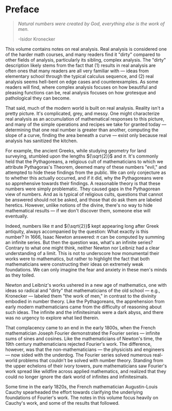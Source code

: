 <Head>
	<title>Preface</title>
	<meta name={`description`} content={`Preface to notes on real analysis.`}/>
</Head>

# Preface

> _Natural numbers were created by God, everything else is the work of men._
>
> -Isidor Kronecker

This volume contains notes on real analysis. Real analysis is considered one of
the harder math courses, and many readers find it "dirty" compared to other
fields of analysis, particularly its sibling, complex analysis. The "dirty"
description likely stems from the fact that (1) results in real analysis are
often ones that many readers are all very familiar with — ideas from elementary
school through the typical calculus sequence, and (2) real analysis seems
hell-bent on edge cases and counterexamples. As some readers will find, where
complex analysis focuses on how beautiful and pleasing functions can be, real
analysis focuses on how grotesque and pathological they can become.

That said, much of the modern world is built on real analysis. Reality isn't a
pretty picture. It's complicated, grey, and messy. One might characterize real
analysis as an accumulation of mathematical responses to this picture, and many
of the simple operations and recipes we take for granted today — determining
that one real number is greater than another, computing the slope of a curve,
finding the area beneath a curve — exist only because real analysis has
sanitized the kitchen.

For example, the ancient Greeks, while studying geometry for land surveying,
stumbled upon the lengths ${\sqrt{2}}$ and ${\pi.}$ It's commonly held that the
Pythagoreans, a religious cult of mathematicians to which we attribute
Pythagoras's Theorem, deemed many of these numbers "evil," and attempted to hide
these findings from the public.  We can only conjecture as to whether this
actually occurred, and if it did, why the Pythagoreans were so apprehensive
towards their findings. A reasonable theory is that these numbers were
simply problematic. They caused gaps in the Pythagorean view of numbers. And as
is typical of religious cults, questions that cannot be answered should not be
asked, and those that do ask them are labeled heretics. However, unlike
notions of the divine, there's no way to hide mathematical results — if we don't
discover them, someone else will eventually.

Indeed, numbers like ${\pi}$ and ${\sqrt{2}}$ kept appearing long after Greek
antiquity, always accompanied by the question: What exactly is this number? In
1666, Isaac Newton answered: ${\pi}$ can be computed by summing an infinite
series. But then the question was, what's an infinite series? Contrary to what
one might think, neither Newton nor Leibniz had a clear understanding of a
limit. This is not to underscore how monumental their works were
to mathematics, but rather to highlight the fact that both mathematicians were
constructing their ideas on extremely weak foundations. We can only imagine the
fear and anxiety in these men's minds as they toiled.

Newton and Leibniz's works ushered in a new age of mathematics, one with ideas
so radical and "dirty" that mathematicians of the old school — e.g., Kronecker —
labeled them "the work of men," in contrast to the divinity embodied in number
theory. Like the Pythagoreans, the apprehension from early modern
mathematicians came from the difficulty of reasoning about such ideas. The
infinite and the infinitesimals were a dark abyss, and there was no urgency
to explore what lied therein.

That complacency came to an end in the early 1800s, when the French
mathematician Joseph Fourier demonstrated the Fourier series — infinite sums
of sines and cosines. Like the mathematicians of Newton's time, the 19th century
mathematicians rejected Fourier's work. The difference, however, was that the
non-mathematicians — the physicists and engineers — now sided with the underdog.
The Fourier series solved numerous real-world problems that couldn't be
solved with number theory. Standing from the upper echelons of their ivory
towers, pure mathematicians saw Fourier's work spread like wildfire across
applied mathematics, and realized that they could no longer ignore the dark
world of infinites and infinitesimals.

Some time in the early 1820s, the French mathematician Augustin-Louis Cauchy
spearheaded the effort towards clarifying the underlying foundations of
Fourier's work. The notes in this volume focus heavily on Cauchy's work, and
some of the results that followed.